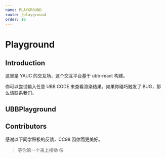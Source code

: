 ```yaml
---
name: PLAYGROUND
route: /playground
order: 10
---
```



# Playground


## Introduction

这里是 YAUC 的交互场，这个交互平台基于 ubb-react 构建。

你可以尝试输入任意 UBB CODE 来查看渲染结果。如果你碰巧触发了 BUG，那么请联系我们。


## UBBPlayground

<UBBPlayground />


## Contributors

感谢以下同学积极的反馈，CC98 因你而更美好。

> 等你第一个来上榜呦 😘

